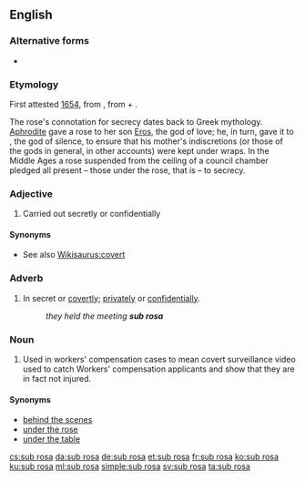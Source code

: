 ==English==
{{wikipedia}}

===Alternative forms===
* {{l|en|subrosa}} {{qualifier|noun}}

===Etymology===
First attested [[w:1654|1654]], from {{etyl|la|en}} {{term|sub rosā||under the rose|lang=la}}, from {{term|sub||under|lang=la}} + {{term|rosā||rose|lang=la}}.

The rose's connotation for secrecy dates back to Greek mythology. [[Aphrodite]] gave a rose to her son [[Eros]], the god of love; he, in turn, gave it to {{w|Harpocrates}}, the god of silence, to ensure that his mother's indiscretions (or those of the gods in general, in other accounts) were kept under wraps. In the Middle Ages a rose suspended from the ceiling of a council chamber pledged all present – those under the rose, that is – to secrecy.

===Adjective===
{{head|en|adjective}}

# Carried out secretly or confidentially

====Synonyms====
* See also [[Wikisaurus:covert]]

===Adverb===
{{head|en|adverb}}

# In secret or [[covertly]]; [[privately]] or [[confidentially]].
#: ''they held the meeting '''sub rosa'''''

===Noun===
{{head|en|noun}}

# {{context|slang|lang=en}} Used in workers' compensation cases to mean covert surveillance video used to catch Workers' compensation applicants and show that they are in fact not injured.

====Synonyms====
* [[behind the scenes]]
* [[under the rose]]
* [[under the table]]

[[cs:sub rosa]]
[[da:sub rosa]]
[[de:sub rosa]]
[[et:sub rosa]]
[[fr:sub rosa]]
[[ko:sub rosa]]
[[ku:sub rosa]]
[[ml:sub rosa]]
[[simple:sub rosa]]
[[sv:sub rosa]]
[[ta:sub rosa]]